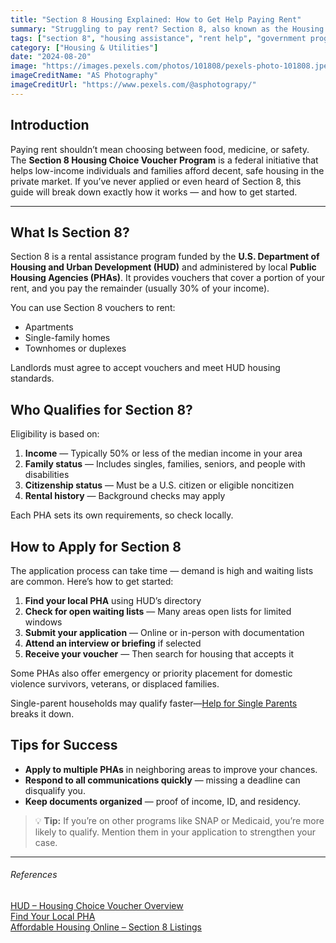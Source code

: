 ```yaml
---
title: "Section 8 Housing Explained: How to Get Help Paying Rent"
summary: "Struggling to pay rent? Section 8, also known as the Housing Choice Voucher Program, helps low-income families, seniors, and people with disabilities afford safe, decent housing. Learn how it works and how to apply."
tags: ["section 8", "housing assistance", "rent help", "government programs"]
category: ["Housing & Utilities"]
date: "2024-08-20"
image: "https://images.pexels.com/photos/101808/pexels-photo-101808.jpeg"
imageCreditName: "AS Photography"
imageCreditUrl: "https://www.pexels.com/@asphotograpy/"
---
```


## Introduction

Paying rent shouldn’t mean choosing between food, medicine, or safety. The **Section 8 Housing Choice Voucher Program** is a federal initiative that helps low-income individuals and families afford decent, safe housing in the private market. If you’ve never applied or even heard of Section 8, this guide will break down exactly how it works — and how to get started.

<BenefitsCtaBanner />

***

## What Is Section 8?

Section 8 is a rental assistance program funded by the **U.S. Department of Housing and Urban Development (HUD)** and administered by local **Public Housing Agencies (PHAs)**. It provides vouchers that cover a portion of your rent, and you pay the remainder (usually 30% of your income).

You can use Section 8 vouchers to rent:

- Apartments
- Single-family homes
- Townhomes or duplexes

Landlords must agree to accept vouchers and meet HUD housing standards.

## Who Qualifies for Section 8?

Eligibility is based on:

1. **Income** — Typically 50% or less of the median income in your area
2. **Family status** — Includes singles, families, seniors, and people with disabilities
3. **Citizenship status** — Must be a U.S. citizen or eligible noncitizen
4. **Rental history** — Background checks may apply

Each PHA sets its own requirements, so check locally.

## How to Apply for Section 8

The application process can take time — demand is high and waiting lists are common. Here’s how to get started:

1. **Find your local PHA** using HUD’s directory  
2. **Check for open waiting lists** — Many areas open lists for limited windows  
3. **Submit your application** — Online or in-person with documentation  
4. **Attend an interview or briefing** if selected  
5. **Receive your voucher** — Then search for housing that accepts it

Some PHAs also offer emergency or priority placement for domestic violence survivors, veterans, or displaced families.

Single-parent households may qualify faster—[Help for Single Parents](./single-parent-these-government-programs-can-help-with-food-rent-and-more) breaks it down.

## Tips for Success

- **Apply to multiple PHAs** in neighboring areas to improve your chances.
- **Respond to all communications quickly** — missing a deadline can disqualify you.
- **Keep documents organized** — proof of income, ID, and residency.

> 💡 **Tip:** If you’re on other programs like SNAP or Medicaid, you’re more likely to qualify. Mention them in your application to strengthen your case.

***

###### References

<div className="references">
<a href="https://www.hud.gov/helping-americans/housing-choice-vouchers" target="_blank" rel="noopener noreferrer">HUD – Housing Choice Voucher Overview</a><br />
<a href="https://www.hud.gov/states" target="_blank" rel="noopener noreferrer">Find Your Local PHA</a><br />
<a href="https://affordablehousingonline.com/" target="_blank" rel="noopener noreferrer">Affordable Housing Online – Section 8 Listings</a>
</div>